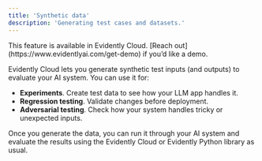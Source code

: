 ```yaml
---
title: 'Synthetic data'
description: 'Generating test cases and datasets.'
---
```


<Check>
This feature is available in Evidently Cloud. [Reach out](https://www.evidentlyai.com/get-demo) if you’d like a demo.
</Check>

Evidently Cloud lets you generate synthetic test inputs (and outputs) to evaluate your AI system. You can use it for:
* **Experiments**. Create test data to see how your LLM app handles it.
* **Regression testing**. Validate changes before deployment.
* **Adversarial testing**. Check how your system handles tricky or unexpected inputs.

Once you generate the data, you can run it through your AI system and evaluate the results using the Evidently Cloud or Evidently Python library as usual.

